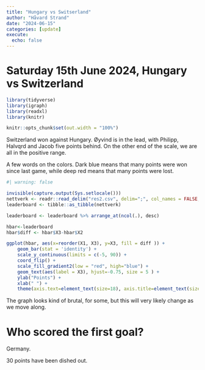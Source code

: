 ```yaml
---
title: "Hungary vs Switserland"
author: "Håvard Strand"
date: "2024-06-15"
categories: [update]
execute:
  echo: false
---
```


# Saturday 15th June 2024, Hungary vs Switzerland

```r

library(tidyverse)
library(igraph)
library(readxl)
library(knitr)

knitr::opts_chunk$set(out.width = "100%")

```

Switzerland won against Hungary. Øyvind is in the lead, with Philipp, Halvqrd and Jacob five points behind. On the other end of the scale, we are all in the positive range.

A few words on the colors. Dark blue means that many points were won since last game, while deep red means that many points were lost.

```r
#| warning: false

invisible(capture.output(Sys.setlocale()))
nettverk <- readr::read_delim("res2.csv", delim=";", col_names = FALSE, locale = locale(encoding = "UTF-8"))
leaderboard <- tibble::as_tibble(nettverk)

leaderboard <- leaderboard %>% arrange_at(ncol(.), desc)

hbar<-leaderboard 
hbar$diff <- hbar$X3-hbar$X2

ggplot(hbar, aes(x=reorder(X1, X3), y=X3, fill = diff )) + 
    geom_bar(stat = 'identity') + 
    scale_y_continuous(limits = c(-5, 90)) +
    coord_flip() + 
    scale_fill_gradient2(low = "red", high="blue") +
    geom_text(aes(label = X3), hjust=-0.75, size = 5 ) + 
    ylab("Points") +
    xlab(" ") +
    theme(axis.text=element_text(size=18), axis.title=element_text(size=18,face="bold"))
```
The graph looks kind of brutal, for some, but this will very likely change as we move along.


# Who scored the first goal?

Germany.

30 points have been dished out. 





